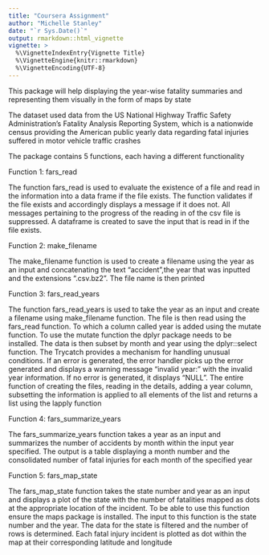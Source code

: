 ---
title: "Coursera Assignment"
author: "Michelle Stanley"
date: "`r Sys.Date()`"
output: rmarkdown::html_vignette
vignette: >
  %\VignetteIndexEntry{Vignette Title}
  %\VignetteEngine{knitr::rmarkdown}
  %\VignetteEncoding{UTF-8}
---

This package will help displaying the year-wise fatality summaries and representing them visually in the form of maps by state

The dataset used data from the US National Highway Traffic Safety Administration's Fatality Analysis Reporting System, which is a nationwide census providing the American public yearly data regarding fatal injuries suffered in motor vehicle traffic crashes

The package contains 5 functions, each having a different functionality

Function 1: fars_read

The function fars_read is used to evaluate the existence of a file and read in the information into a data frame if the file exists. The function validates if the file exists and accordingly displays a message if it does not. All messages pertaining to the progress of the reading in of the csv file is suppressed. A dataframe is created to save the input that is read in if the file exists. 

Function 2: make_filename

 The make_filename function is used to create a filename using the year as an input and concatenating the text "accident",the year that was inputted and the extensions ".csv.bz2". The file name is then printed
 
Function 3: fars_read_years

The function fars_read_years is used to take the year as an input and create a filename using make_filename function. The file is then read using the fars_read function. To which a column called year is added using the mutate function. To use the mutate function the dplyr package needs to be installed. The data is then subset by month and year using the dplyr::select function. The Trycatch provides a mechanism for handling unusual conditions. If an error is generated, the error handler picks up the error generated and displays a warning message "invalid year: " with the invalid year information. If no error is generated, it displays "NULL". The entire function of creating the files, reading in the details, adding a year column, subsetting the information is applied to all elements of the list and returns a list using the lapply function
 
Function 4: fars_summarize_years

The fars_summarize_years function takes a year as an input and summarizes the number of accidents by month within the input year specified. The output is a table displaying a month number and the consolidated number of fatal injuries for each month of the specified year

Function 5: fars_map_state

The fars_map_state function takes the state number and year as an input and displays a plot of the state with the number of fatalities mapped as dots at the appropriate location of the incident. To be able to use this function ensure the maps package is installed. The input to this function is the state number and the year. The data for the state is filtered and the number of rows is determined. Each fatal injury incident is plotted as dot within the map at their corresponding latitude and longitude
